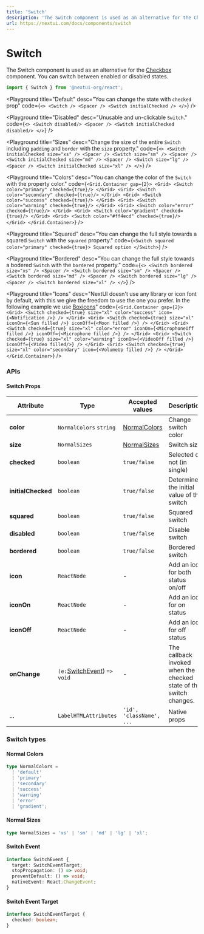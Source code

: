 ```yaml
---
title: 'Switch'
description: 'The Switch component is used as an alternative for the Checkbox component. You can switch between enabled or disabled states.'
url: https://nextui.com/docs/components/switch
---
```


# Switch

The Switch component is used as an alternative for the [Checkbox](https://nextui.org/docs/components/checkbox)
component. You can switch between enabled or disabled states.

```jsx
import { Switch } from '@nextui-org/react';
```

<CarbonAd />

<Playground
  title="Default"
  desc="You can change the state with `checked` prop"
  code={`
 <>
    <Switch />
    <Spacer />
    <Switch initialChecked />
 </>
`}
/>

<Playground
  title="Disabled"
  desc="Unusable and un-clickable `Switch`."
  code={`
 <>
    <Switch disabled/>
    <Spacer />
    <Switch initialChecked disabled/>
 </>
`}
/>

<Playground
  title="Sizes"
  desc="Change the size of the entire `Switch` including `padding` and `border` with the `size` property."
  code={`
 <>
    <Switch initialChecked size="xs" />
    <Spacer />
    <Switch size="sm" />
    <Spacer />
    <Switch initialChecked size="md" />
    <Spacer />
    <Switch size="lg" />
    <Spacer />
    <Switch initialChecked size="xl" />
  </>
`}
/>

<Playground
  title="Colors"
  desc="You can change the color of the `Switch` with the property color."
  code={`
 <Grid.Container gap={2}>
    <Grid>
        <Switch color="primary" checked={true}/>
    </Grid>
    <Grid>
        <Switch color="secondary" checked={true}/>
    </Grid>
    <Grid>
        <Switch color="success" checked={true}/>
    </Grid>
    <Grid>
        <Switch color="warning" checked={true}/>
    </Grid>
    <Grid>
        <Switch color="error" checked={true}/>
    </Grid>
    <Grid>
        <Switch color="gradient" checked={true}/>
    </Grid>
    <Grid>
        <Switch color="#ff4ecd" checked={true}/>
    </Grid>
  </Grid.Container>
`}
/>

<Playground
  title="Squared"
  desc="You can change the full style towards a squared `Switch` with the `squared` property."
  code={`
 <Switch squared color="primary" checked={true}>
    Squared option
 </Switch>
`}
/>

<Playground
  title="Bordered"
  desc="You can change the full style towards a bodered `Switch` with the `bordered` property."
  code={`
 <>
    <Switch bordered size="xs" />
    <Spacer />
    <Switch bordered size="sm" />
    <Spacer />
    <Switch bordered size="md" />
    <Spacer />
    <Switch bordered size="lg" />
    <Spacer />
    <Switch bordered size="xl" />
  </>
`}
/>

<Playground
  title="Icons"
  desc="NextUI doesn't use any library or icon font by default, with this we give the freedom to use the one you prefer. In the following example we use [Boxicons](https://boxicons.com/)"
  code={`
  <Grid.Container gap={2}>
      <Grid>
        <Switch
            checked={true}
            size="xl"
            color="success"
            icon={<Notification />}
        />
      </Grid>
      <Grid>
        <Switch
            checked={true}
            size="xl"
            iconOn={<Sun filled />}
            iconOff={<Moon filled />}
        />
      </Grid>
      <Grid>
        <Switch
            checked={true}
            size="xl"
            color="error"
            iconOn={<MicrophoneOff filled />}
            iconOff={<Microphone filled />}
        />
      </Grid>
      <Grid>
        <Switch
            checked={true}
            size="xl"
            color="warning"
            iconOn={<VideoOff filled />}
            iconOff={<Video filled/>}
        />
      </Grid>
      <Grid>
        <Switch
            checked={true}
            size="xl"
            color="secondary"
            icon={<VolumeUp filled />}
        />
      </Grid>
    </Grid.Container>
`}
/>

<Spacer y={3} />

### APIs

<Spacer y={2} />

#### Switch Props

| Attribute          | Type                                         | Accepted values                | Description                                                        | Default   |
| ------------------ | -------------------------------------------- | ------------------------------ | ------------------------------------------------------------------ | --------- |
| **color**          | `NormalColors` `string`                      | [NormalColors](#normal-colors) | Change switch color                                                | `primary` |
| **size**           | `NormalSizes`                                | [NormalSizes](#normal-sizes)   | Switch size                                                        | `medium`  |
| **checked**        | `boolean`                                    | `true/false`                   | Selected or not (in single)                                        | `false`   |
| **initialChecked** | `boolean`                                    | `true/false`                   | Determine the initial value of the switch                          | `false`   |
| **squared**        | `boolean`                                    | `true/false`                   | Squared switch                                                     | `false`   |
| **disabled**       | `boolean`                                    | `true/false`                   | Disable switch                                                     | `false`   |
| **bordered**       | `boolean`                                    | `true/false`                   | Bordered switch                                                    | `false`   |
| **icon**           | `ReactNode`                                  | -                              | Add an icon for both status on/off                                 | -         |
| **iconOn**         | `ReactNode`                                  | -                              | Add an icon for on status                                          | -         |
| **iconOff**        | `ReactNode`                                  | -                              | Add an icon for off status                                         | -         |
| **onChange**       | `(e:`[SwitchEvent](#switch-event)) `=> void` | -                              | The callback invoked when the checked state of the switch changes. | -         |
| ...                | `LabelHTMLAttributes`                        | `'id', 'className', ...`       | Native props                                                       | -         |

<Spacer y={2} />

### Switch types

<Spacer y={1} />

#### Normal Colors

```ts
type NormalColors =
  | 'default'
  | 'primary'
  | 'secondary'
  | 'success'
  | 'warning'
  | 'error'
  | 'gradient';
```

#### Normal Sizes

```ts
type NormalSizes = 'xs' | 'sm' | 'md' | 'lg' | 'xl';
```

#### Switch Event

```ts
interface SwitchEvent {
  target: SwitchEventTarget;
  stopPropagation: () => void;
  preventDefault: () => void;
  nativeEvent: React.ChangeEvent;
}
```

#### Switch Event Target

```ts
interface SwitchEventTarget {
  checked: boolean;
}
```
